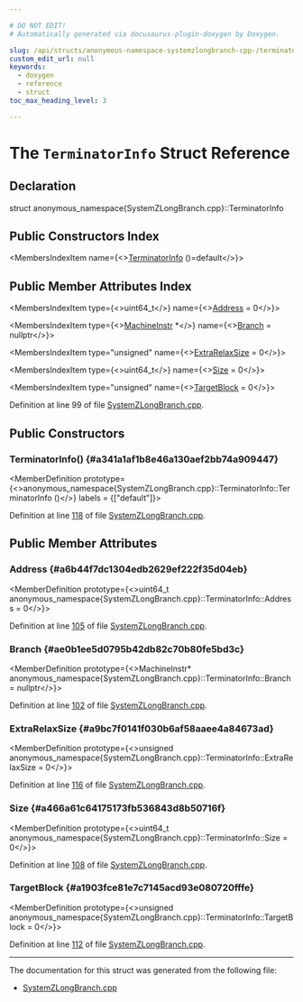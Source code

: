 ```yaml
---

# DO NOT EDIT!
# Automatically generated via docusaurus-plugin-doxygen by Doxygen.

slug: /api/structs/anonymous-namespace-systemzlongbranch-cpp-/terminatorinfo
custom_edit_url: null
keywords:
  - doxygen
  - reference
  - struct
toc_max_heading_level: 3

---
```





# The `TerminatorInfo` Struct Reference

<DoxygenPage pluginConfig={pluginConfig}>



## Declaration

<CodeBlock>struct anonymous_namespace{SystemZLongBranch.cpp}::TerminatorInfo</CodeBlock>

## Public Constructors Index

<MembersIndex>

<MembersIndexItem
  name={<><a href="#a341a1af1b8e46a130aef2bb74a909447">TerminatorInfo</a> ()=default</>}>
</MembersIndexItem>

</MembersIndex>

## Public Member Attributes Index

<MembersIndex>

<MembersIndexItem
  type={<>uint64&#95;t</>}
  name={<><a href="#a6b44f7dc1304edb2629ef222f35d04eb">Address</a> = 0</>}>
</MembersIndexItem>

<MembersIndexItem
  type={<><a href="/docs/api/classes/llvm/machineinstr">MachineInstr</a> &#42;</>}
  name={<><a href="#ae0b1ee5d0795b42db82c70b80fe5bd3c">Branch</a> = nullptr</>}>
</MembersIndexItem>

<MembersIndexItem
  type="unsigned"
  name={<><a href="#a9bc7f0141f030b6af58aaee4a84673ad">ExtraRelaxSize</a> = 0</>}>
</MembersIndexItem>

<MembersIndexItem
  type={<>uint64&#95;t</>}
  name={<><a href="#a466a61c64175173fb536843d8b50716f">Size</a> = 0</>}>
</MembersIndexItem>

<MembersIndexItem
  type="unsigned"
  name={<><a href="#a1903fce81e7c7145acd93e080720fffe">TargetBlock</a> = 0</>}>
</MembersIndexItem>

</MembersIndex>


Definition at line 99 of file <a href="/docs/api/files/lib/lib/target/lib/target/systemz/systemzlongbranch-cpp">SystemZLongBranch.cpp</a>.

<SectionDefinition>

## Public Constructors

### TerminatorInfo() {#a341a1af1b8e46a130aef2bb74a909447}

<MemberDefinition
  prototype={<>anonymous&#95;namespace&#123;SystemZLongBranch.cpp&#125;::TerminatorInfo::TerminatorInfo ()</>}
  labels = {["default"]}>

Definition at line <a href="/docs/api/files/lib/lib/target/lib/target/systemz/systemzlongbranch-cpp/#l00118">118</a> of file <a href="/docs/api/files/lib/lib/target/lib/target/systemz/systemzlongbranch-cpp">SystemZLongBranch.cpp</a>.
</MemberDefinition>

</SectionDefinition>

<SectionDefinition>

## Public Member Attributes

### Address {#a6b44f7dc1304edb2629ef222f35d04eb}

<MemberDefinition
  prototype={<>uint64&#95;t anonymous&#95;namespace&#123;SystemZLongBranch.cpp&#125;::TerminatorInfo::Address = 0</>}>

Definition at line <a href="/docs/api/files/lib/lib/target/lib/target/systemz/systemzlongbranch-cpp/#l00105">105</a> of file <a href="/docs/api/files/lib/lib/target/lib/target/systemz/systemzlongbranch-cpp">SystemZLongBranch.cpp</a>.
</MemberDefinition>

### Branch {#ae0b1ee5d0795b42db82c70b80fe5bd3c}

<MemberDefinition
  prototype={<>MachineInstr&#42; anonymous&#95;namespace&#123;SystemZLongBranch.cpp&#125;::TerminatorInfo::Branch = nullptr</>}>

Definition at line <a href="/docs/api/files/lib/lib/target/lib/target/systemz/systemzlongbranch-cpp/#l00102">102</a> of file <a href="/docs/api/files/lib/lib/target/lib/target/systemz/systemzlongbranch-cpp">SystemZLongBranch.cpp</a>.
</MemberDefinition>

### ExtraRelaxSize {#a9bc7f0141f030b6af58aaee4a84673ad}

<MemberDefinition
  prototype={<>unsigned anonymous&#95;namespace&#123;SystemZLongBranch.cpp&#125;::TerminatorInfo::ExtraRelaxSize = 0</>}>

Definition at line <a href="/docs/api/files/lib/lib/target/lib/target/systemz/systemzlongbranch-cpp/#l00116">116</a> of file <a href="/docs/api/files/lib/lib/target/lib/target/systemz/systemzlongbranch-cpp">SystemZLongBranch.cpp</a>.
</MemberDefinition>

### Size {#a466a61c64175173fb536843d8b50716f}

<MemberDefinition
  prototype={<>uint64&#95;t anonymous&#95;namespace&#123;SystemZLongBranch.cpp&#125;::TerminatorInfo::Size = 0</>}>

Definition at line <a href="/docs/api/files/lib/lib/target/lib/target/systemz/systemzlongbranch-cpp/#l00108">108</a> of file <a href="/docs/api/files/lib/lib/target/lib/target/systemz/systemzlongbranch-cpp">SystemZLongBranch.cpp</a>.
</MemberDefinition>

### TargetBlock {#a1903fce81e7c7145acd93e080720fffe}

<MemberDefinition
  prototype={<>unsigned anonymous&#95;namespace&#123;SystemZLongBranch.cpp&#125;::TerminatorInfo::TargetBlock = 0</>}>

Definition at line <a href="/docs/api/files/lib/lib/target/lib/target/systemz/systemzlongbranch-cpp/#l00112">112</a> of file <a href="/docs/api/files/lib/lib/target/lib/target/systemz/systemzlongbranch-cpp">SystemZLongBranch.cpp</a>.
</MemberDefinition>

</SectionDefinition>

<hr/>

The documentation for this struct was generated from the following file:

<ul>
<li><a href="/docs/api/files/lib/lib/target/lib/target/systemz/systemzlongbranch-cpp">SystemZLongBranch.cpp</a></li>
</ul>

</DoxygenPage>
